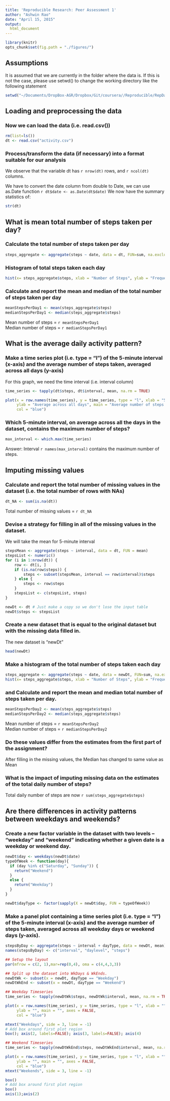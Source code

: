 ```yaml
---
title: 'Reproducible Research: Peer Assessment 1'
author: "Ashwin Rao"
date: "April 15, 2015"
output: 
  html_document
---
```

```r
library(knitr)
opts_chunk$set(fig.path = "./figures/")
```
## Assumptions
It is assumed that we are currently in the folder where the data is. If this is not the case, please use setwd() to change the working directory like the following statement

```r
setwd("~/Documents/DropBox-AGR/Dropbox/Git/coursera//Reproducible/RepData_PeerAssessment1/")
```

## Loading and preprocessing the data

### Now we can load the data (i.e. read.csv())

```r
rm(list=ls())
dt <- read.csv("activity.csv")
```

### Process/transform the data (if necessary) into a format suitable for our analysis
We observe that the variable dt has `r nrow(dt)` rows, and `r ncol(dt)` columns.

We have to convert the date column from double to Date, we can use as.Date function `r dt$date <- as.Date(dt$date)`
We now have the summary statistics of:
```r
str(dt)
```

## What is mean total number of steps taken per day?
### Calculate the total number of steps taken per day
```r
steps_aggregate <- aggregate(steps ~ date, data = dt, FUN=sum, na.exclude=TRUE)
```

### Histogram of total steps taken each day
```r
hist(x= steps_aggregate$steps, xlab = "Number of Steps", ylab = "Frequency", main = "Histogram of total steps taken each day", col = "blue")
```

### Calculate and report the mean and median of the total number of steps taken per day
```r
meanStepsPerDay1 <- mean(steps_aggregate$steps)
medianStepsPerDay1 <- median(steps_aggregate$steps)
```

Mean number of steps = `r meanStepsPerDay1`  
Median number of steps = `r medianStepsPerDay1`

## What is the average daily activity pattern?

### Make a time series plot (i.e. type = "l") of the 5-minute interval (x-axis) and the average number of steps taken, averaged across all days (y-axis)


For this graph, we need the time interval (i.e. interval column)
```r
time_series <- tapply(dt$steps, dt$interval, mean, na.rm = TRUE)

plot(x = row.names(time_series), y = time_series, type = "l", xlab = "5-min interval", 
     ylab = "Average across all days", main = "Average number of steps taken", 
     col = "blue")
```

### Which 5-minute interval, on average across all the days in the dataset, contains the maximum number of steps?
```r
max_interval <- which.max(time_series)
```
Answer: Interval `r names(max_interval)` contains the maximum number of steps.

## Imputing missing values

### Calculate and report the total number of missing values in the dataset (i.e. the total number of rows with NAs)
```r
dt_NA <- sum(is.na(dt))
```
Total number of missing values = `r dt_NA `

### Devise a strategy for filling in all of the missing values in the dataset. 

We will take the mean for 5-minute interval
```r
stepsMean <- aggregate(steps ~ interval, data = dt, FUN = mean)
stepsList <- numeric()
for (i in 1:nrow(dt)) {
    row <- dt[i, ]
    if (is.na(row$steps)) {
        steps <- subset(stepsMean, interval == row$interval)$steps
    } else {
        steps <- row$steps
    }
    stepsList <- c(stepsList, steps)
}

newDt <- dt # Just make a copy so we don't lose the input table
newDt$steps <- stepsList
```

### Create a new dataset that is equal to the original dataset but with the missing data filled in.
The new dataset is "newDt"
```r
head(newDt)
```

### Make a histogram of the total number of steps taken each day 
```r
steps_aggregate <- aggregate(steps ~ date, data = newDt, FUN=sum, na.exclude=TRUE)
hist(x= steps_aggregate$steps, xlab = "Number of Steps", ylab = "Frequency", main = "Histogram of total steps taken each day", col = "blue")
```

### and Calculate and report the mean and median total number of steps taken per day. 

```r
meanStepsPerDay2 <- mean(steps_aggregate$steps)
medianStepsPerDay2 <- median(steps_aggregate$steps)
```

Mean number of steps = `r meanStepsPerDay2`  
Median number of steps = `r medianStepsPerDay2`

### Do these values differ from the estimates from the first part of the assignment? 
After filling in the missing values, the Median has changed to same value as Mean

### What is the impact of imputing missing data on the estimates of the total daily number of steps?
Total daily number of steps are now `r sum(steps_aggregate$steps)`

## Are there differences in activity patterns between weekdays and weekends?

### Create a new factor variable in the dataset with two levels – “weekday” and “weekend” indicating whether a given date is a weekday or weekend day.
```r
newDt$day <- weekdays(newDt$date)
typeOfWeek <- function(day){
  if (day %in% c("Saturday", "Sunday")) {
    return("Weekend")
  } 
  else {
    return("Weekday")
  }
} 

newDt$dayType <- factor(sapply(X = newDt$day, FUN = typeOfWeek))
```

### Make a panel plot containing a time series plot (i.e. type = "l") of the 5-minute interval (x-axis) and the average number of steps taken, averaged across all weekday days or weekend days (y-axis). 
```r

stepsByDay <- aggregate(steps ~ interval + dayType, data = newDt, mean)
names(stepsByDay) <- c("interval", "daylevel", "steps")

## Setup the layout
par(mfrow = c(2, 1),mar=rep(0,4), oma = c(4,4,3,3))

## Split up the dataset into WkDays & WkEnds.
newDtWk <- subset(x = newDt, dayType == "Weekday")
newDtWkEnd <- subset(x = newDt, dayType == "Weekend")

## Weekday Timeseries
time_series <- tapply(newDtWk$steps, newDtWk$interval, mean, na.rm = TRUE)

plot(x = row.names(time_series), y = time_series, type = "l", xlab = "", 
     ylab = "", main = "", axes = FALSE,
     col = "blue")

mtext("Weekdays", side = 3, line = -1)
# Add box around first plot region
box(); axis(2, labels=FALSE); axis(3, labels=FALSE); axis(4)

## Weekend Timeseries
time_series <- tapply(newDtWkEnd$steps, newDtWkEnd$interval, mean, na.rm = TRUE)

plot(x = row.names(time_series), y = time_series, type = "l", xlab = "", 
     ylab = "", main = "", axes = FALSE,
     col = "blue")
mtext("Weekends", side = 3, line = -1)

box()
# Add box around first plot region
box()
axis(1);axis(2)
```





